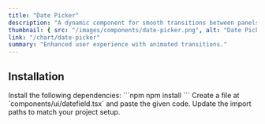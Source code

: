 ```yaml
---
title: "Date Picker"
description: "A dynamic component for smooth transitions between panels."
thumbnail: { src: "/images/components/date-picker.png", alt: "Date Picker example" }
link: "/chart/date-picker"
summary: "Enhanced user experience with animated transitions."
---
```


<ComponentPreview name="date-picker-demo" />

## Installation

<Steps>

<Step>
Install the following dependencies:
</Step>
```npm
npm install 
```

<Step>
Create a file at `components/ui/datefield.tsx` and paste the given code.  
</Step>

<CollapsibleSource name="datefield" />

<Step>
Update the import paths to match your project setup.
</Step>

</Steps>